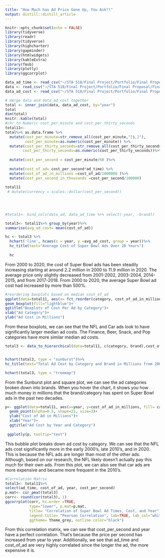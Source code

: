 ```yaml
---
title: "How Much has Ad Price Gone Up, You Ask?!"
output: distill::distill_article
---
```


```r
knitr::opts_chunk$set(echo = FALSE)
library(tidyverse)
library(readr)
library(tidyverse)
library(highcharter)
library(gapminder)
library(htmlwidgets)
library(kableExtra)
library(fmsb)
library(plotly)
library(ggcorrplot)
```

```r
data_ad_time <- read_csv("~/STA 518/Final Project/Portfolio/Final Proposal/Final Project/Ad  Time _ Category - Sheet1.csv")
data <- read_csv("~/STA 518/Final Project/Portfolio/Final Proposal/Final Project/combined  - Sheet1 (3).csv")
data_ad_cost <- read_csv("~/STA 518/Final Project/Portfolio/Final Proposal/Final Project/Cost per Super bowl ad 2000-2020 - Sheet1 (1).csv")
```

```r
# merge data and data_ad_cost together 
total <- inner_join(data, data_ad_cost, by="year")
total
dim(total)
knitr::kable(total)
#chr to Numeric cost_per_minute and cost_per_thirty_seconds
total11<-
total%>% as.data.frame %>%
  mutate(cost_per_minute=str_remove_all(cost_per_minute,"[$,]"),
         cost_per_minute=as.numeric(cost_per_minute)) %>%
  mutate(cost_per_thirty_seconds=str_remove_all(cost_per_thirty_seconds,"[$,]"),
        cost_per_thirty_seconds=as.numeric(cost_per_thirty_seconds))%>%
  
  mutate(cost_per_second = cost_per_minute/60 )%>%
  
  mutate(cost_of_ad= cost_per_second*ad_time) %>%
  mutate(cost_of_ad_in_millions =cost_of_ad/1000000 )%>%
  mutate(cost_per_second_in_thousands =cost_per_second/100000)
  
total11
 # mutate(currency = scales::dollar(cost_per_second))
  
 
  
```
```r
#total1<- bind_cols(data_ad, data_ad_time %>% select(-year, -brand))
```


```r
total3<- total11%>% group_by(year)%>%
summarise(avg_ad_cost= mean(cost_of_ad)) 

hc <- total3 %>% 
  hchart('line', hcaes(x = year, y =avg_ad_cost, group = year))%>%
  hc_title(text="Average Cost of Super Bowl Ads Over 20 Years")
  
  hc
```
From 2000 to 2020, the cost of Super Bowl ads has been steadily increasing starting at around 2.2 million in 2000 to 11.9 million in 2020.  The average price only slightly decreased from 2001-2002, 2003-2004, 2014-2015, and from 2017-2018. From 2000 to 2020, the average Super Bowl ad cost had increased by more than 500%.

```r
#reordering boxplots based on median cost_of_ad
ggplot(data=total11, aes(x= fct_reorder(category, cost_of_ad_in_millions), y=cost_of_ad_in_millions))+
geom_boxplot(fill="lightblue")+
ggtitle("Boxplots of Cost Per Ad by Category")+
xlab("Ad Category")+
ylab("Ad Cost in Millions")
```
From these boxplots, we can see that the NFL and Car ads look to have significantly larger median ad costs. The Finance, Beer, Snack, and Pop categories have more similar median ad costs.
 
```r
total3 <- data_to_hierarchical(data=total11, c(category, brand),cost_of_ad_in_millions)


hchart(total3, type = "sunburst")%>%
hc_title(text="Total Ad Cost by Category and Brand in Millions from 2000-2020")

hchart(total3, type = "treemap")
```
From the Sunburst plot and square plot, we can see the ad categories broken down into brands. When you hover the chart, it shows you how much money in millions that the brand/category has spent on Super Bowl ads in the past two decades. 

```r
p<- ggplot(data=total11, aes(x=year, y=cost_of_ad_in_millions, fill= category))+
  geom_point(alpha=0.5, shape=21, size=3)+
  ylab("Cost of Ad in Millions")+
  xlab("Year")+
  ggtitle("Ad Cost by Year and Category")
  
 ggplotly(p, tooltip="text")


```
This bubble plot breaks down ad cost by category. We can see that the NFL ads cost significantly more in the early 2000’s, late 2010’s, and in 2020. This is because the NFL ads are longer than most of the other ads. Although, based on our research, the NFL likely doesn’t actually pay this much for their own ads. From this plot, we can also see that car ads are more expensive and became more frequent in the 2010’s. 

```r
#Correlation Matrix
total3<- total11%>%
select(ad_time, cost_of_ad, year, cost_per_second)
p.mat<- cor_pmat(total3)
corr<- round(cor(total3), 1)
ggcorrplot(corr, hc.order =TRUE,
           type="lower", p.mat=p.mat,
           title= "Correlation of Super Bowl Ad Times, Cost, and Year",
           legend.title= "Pearson Correlation", lab=TRUE, lab_col="white", lab_size=2 , method="square",
           ggtheme= theme_grey, outline.color="black")

```
From this correlation matrix, we can see that cost_per_second and year have a perfect correlation. That’s because the price per second has increased from year to year. Additionally, we see that ad_time and cost_of_ad are very highly correlated since the longer the ad, the more expensive it is.